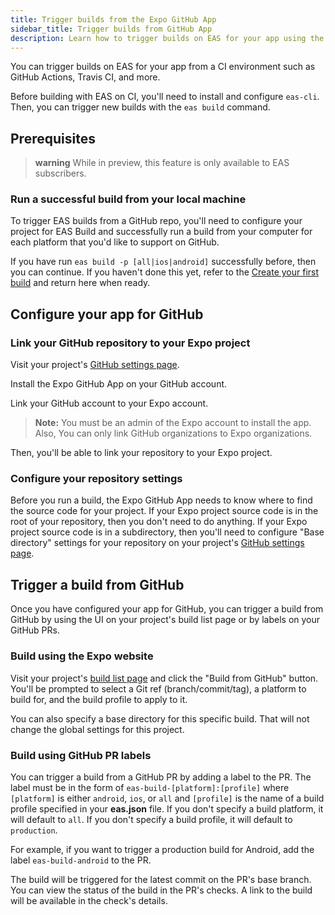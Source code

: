 ```yaml
---
title: Trigger builds from the Expo GitHub App
sidebar_title: Trigger builds from GitHub App
description: Learn how to trigger builds on EAS for your app using the Expo GitHub App.
---
```



You can trigger builds on EAS for your app from a CI environment such as GitHub Actions, Travis CI, and more.

Before building with EAS on CI, you'll need to install and configure `eas-cli`. Then, you can trigger new builds with the `eas build` command.

## Prerequisites

> **warning** While in preview, this feature is only available to EAS subscribers.

### Run a successful build from your local machine

To trigger EAS builds from a GitHub repo, you'll need to configure your project for EAS Build and successfully run a build from your computer for each platform that you'd like to support on GitHub.

If you have run `eas build -p [all|ios|android]` successfully before, then you can continue. If you haven't done this yet, refer to the [Create your first build](setup.mdx) and return here when ready.

## Configure your app for GitHub

### Link your GitHub repository to your Expo project

Visit your project's [GitHub settings
page](https://expo.dev/accounts/[account]/projects/[projectName]/github).

<ImageSpotlight
  alt="The project GitHub settings page"
  src="/static/images/eas-build/build-from-github/project-github-page.png"
/>

Install the Expo GitHub App on your GitHub account.

<ImageSpotlight
  alt="The GitHub app installation UI"
  src="/static/images/eas-build/build-from-github/install-github-app.png"
/>

Link your GitHub account to your Expo account.

> **Note:** You must be an admin of the Expo account to install the app. Also, You can only link GitHub
> organizations to Expo organizations.

<ImageSpotlight
  alt="The GitHub account linking UI"
  src="/static/images/eas-build/build-from-github/link-github-account.png"
/>

Then, you'll be able to link your repository to your Expo project.

<ImageSpotlight
  alt="The repository selector on the Expo project GitHub settings page"
  src="/static/images/eas-build/build-from-github/connect-a-repository.png"
/>

### Configure your repository settings

Before you run a build, the Expo GitHub App needs to know where to find the source code for your project. If your Expo
project source code is in the root of your repository, then you don't need to do anything. If your
Expo project source code is in a subdirectory, then you'll need to configure "Base directory"
settings for your repository on your project's [GitHub settings
page](https://expo.dev/accounts/[account]/projects/[projectName]/github).

<ImageSpotlight
  alt="The base directory input on the Expo project GitHub settings page"
  src="/static/images/eas-build/build-from-github/specify-base-directory.png"
/>

## Trigger a build from GitHub

Once you have configured your app for GitHub, you can trigger a build from GitHub by using the UI on your project's build list page or by labels on your GitHub PRs.

### Build using the Expo website

Visit your project's [build list
page](https://expo.dev/accounts/[account]/projects/[projectName]/builds) and click the "Build from
GitHub" button. You'll be prompted to select a Git ref (branch/commit/tag), a platform to build
for, and the build profile to apply to it.

You can also specify a base directory for this specific build. That will not change the global
settings for this project.

<ImageSpotlight
  alt="The build from GitHub UI on the Expo project builds list page"
  src="/static/images/eas-build/build-from-github/github-build-ui.png"
/>

### Build using GitHub PR labels

You can trigger a build from a GitHub PR by adding a label to the PR. The label must be in the form
of `eas-build-[platform]:[profile]` where `[platform]` is either `android`, `ios`, or `all` and
`[profile]` is the name of a build profile specified in your **eas.json** file. If you don't specify
a build platform, it will default to `all`. If you don't specify
a build profile, it will default to `production`.

For example, if
you want to trigger a production build for Android, add the label `eas-build-android` to the PR.

<ImageSpotlight
  alt="A PR with the eas-build label and live status checks"
  src="/static/images/eas-build/build-from-github/eas-build-label.png"
/>

The build will be triggered for the latest commit on the PR's base branch. You can view the status
of the build in the PR's checks. A link to the build will be available in the check's details.

<ImageSpotlight
  alt="EAS Build check details on a GitHub PR"
  src="/static/images/eas-build/build-from-github/gh-check-details.png"
/>
